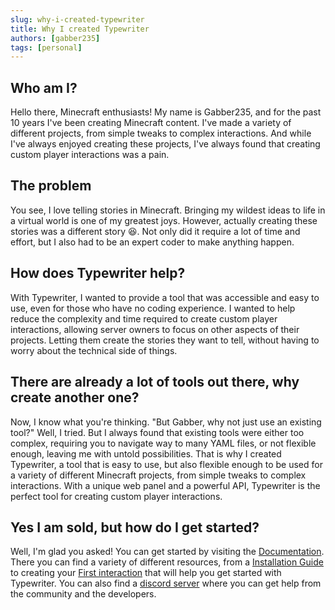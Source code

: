 ```yaml
---
slug: why-i-created-typewriter
title: Why I created Typewriter
authors: [gabber235]
tags: [personal]
---
```


## Who am I?
Hello there, Minecraft enthusiasts! My name is Gabber235, and for the past 10 years I've been creating Minecraft content. I've made a variety of different projects, from simple tweaks to complex interactions. And while I've always enjoyed creating these projects, I've always found that creating custom player interactions was a pain.

## The problem
You see, I love telling stories in Minecraft. Bringing my wildest ideas to life in a virtual world is one of my greatest joys. 
However, actually creating these stories was a different story 😆. Not only did it require a lot of time and effort, but I also had to be an expert coder to make anything happen.

## How does Typewriter help?
With Typewriter, I wanted to provide a tool that was accessible and easy to use, even for those who have no coding experience. I wanted to help reduce the complexity and time required to create custom player interactions, allowing server owners to focus on other aspects of their projects. Letting them create the stories they want to tell, without having to worry about the technical side of things.

## There are already a lot of tools out there, why create another one?
Now, I know what you're thinking. "But Gabber, why not just use an existing tool?" Well, I tried. But I always found that existing tools were either too complex, requiring you to navigate way to many YAML files, or not flexible enough, leaving me with untold possibilities.
That is why I created Typewriter, a tool that is easy to use, but also flexible enough to be used for a variety of different Minecraft projects, from simple tweaks to complex interactions. With a unique web panel and a powerful API, Typewriter is the perfect tool for creating custom player interactions.

## Yes I am sold, but how do I get started?
Well, I'm glad you asked! You can get started by visiting the [Documentation](https://gabber235.github.io/TypeWriter/docs/home). There you can find a variety of different resources, from a [Installation Guide](https://gabber235.github.io/TypeWriter/docs/installation-guide) to creating your [First interaction](https://gabber235.github.io/TypeWriter/docs/first-interaction) that will help you get started with Typewriter. You can also find a [discord server](https://discord.gg/gs5QYhfv9x) where you can get help from the community and the developers.